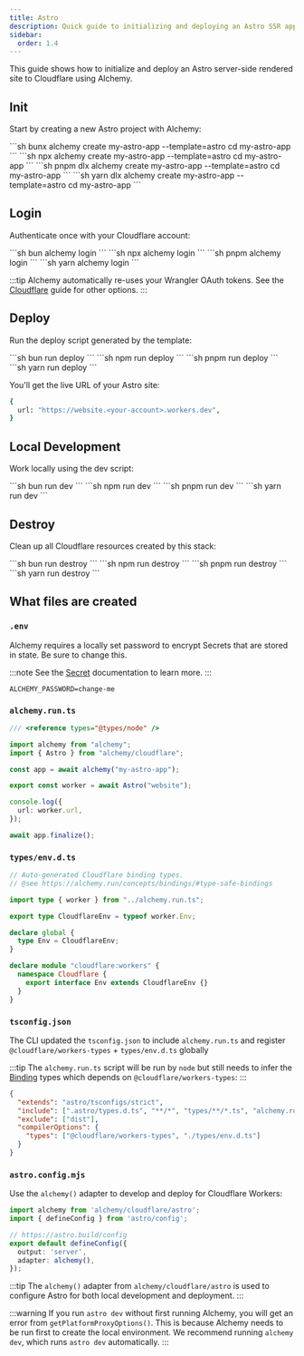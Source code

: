 ```yaml
---
title: Astro
description: Quick guide to initializing and deploying an Astro SSR application to Cloudflare Workers using Alchemy.
sidebar:
  order: 1.4
---
```



This guide shows how to initialize and deploy an Astro server-side rendered site to Cloudflare using Alchemy.

## Init

Start by creating a new Astro project with Alchemy:

<Tabs syncKey="pkgManager">
  <TabItem label="bun">
    ```sh
    bunx alchemy create my-astro-app --template=astro
    cd my-astro-app
    ```
  </TabItem>
  <TabItem label="npm">
    ```sh
    npx alchemy create my-astro-app --template=astro
    cd my-astro-app
    ```
  </TabItem>
  <TabItem label="pnpm">
    ```sh
    pnpm dlx alchemy create my-astro-app --template=astro
    cd my-astro-app
    ```
  </TabItem>
  <TabItem label="yarn">
    ```sh
    yarn dlx alchemy create my-astro-app --template=astro
    cd my-astro-app
    ```
  </TabItem>
</Tabs>

## Login

Authenticate once with your Cloudflare account:

<Tabs syncKey="pkgManager">
  <TabItem label="bun">
    ```sh
    bun alchemy login
    ```
  </TabItem>
  <TabItem label="npm">
    ```sh
    npx alchemy login
    ```
  </TabItem>
  <TabItem label="pnpm">
    ```sh
    pnpm alchemy login
    ```
  </TabItem>
  <TabItem label="yarn">
    ```sh
    yarn alchemy login
    ```
  </TabItem>
</Tabs>

:::tip
Alchemy automatically re-uses your Wrangler OAuth tokens. See the [Cloudflare](/guides/cloudflare) guide for other options.
:::

## Deploy

Run the deploy script generated by the template:

<Tabs syncKey="pkgManager">
  <TabItem label="bun">
    ```sh
    bun run deploy
    ```
  </TabItem>
  <TabItem label="npm">
    ```sh
    npm run deploy
    ```
  </TabItem>
  <TabItem label="pnpm">
    ```sh
    pnpm run deploy
    ```
  </TabItem>
  <TabItem label="yarn">
    ```sh
    yarn run deploy
    ```
  </TabItem>
</Tabs>

You'll get the live URL of your Astro site:

```sh
{
  url: "https://website.<your-account>.workers.dev",
}
```

## Local Development

Work locally using the dev script:

<Tabs syncKey="pkgManager">
  <TabItem label="bun">
    ```sh
    bun run dev
    ```
  </TabItem>
  <TabItem label="npm">
    ```sh
    npm run dev
    ```
  </TabItem>
  <TabItem label="pnpm">
    ```sh
    pnpm run dev
    ```
  </TabItem>
  <TabItem label="yarn">
    ```sh
    yarn run dev
    ```
  </TabItem>
</Tabs>

## Destroy

Clean up all Cloudflare resources created by this stack:

<Tabs syncKey="pkgManager">
  <TabItem label="bun">
    ```sh
    bun run destroy
    ```
  </TabItem>
  <TabItem label="npm">
    ```sh
    npm run destroy
    ```
  </TabItem>
  <TabItem label="pnpm">
    ```sh
    pnpm run destroy
    ```
  </TabItem>
  <TabItem label="yarn">
    ```sh
    yarn run destroy
    ```
  </TabItem>
</Tabs>

## What files are created

### `.env`

Alchemy requires a locally set password to encrypt Secrets that are stored in state. Be sure to change this.

:::note
See the [Secret](/concepts/secret) documentation to learn more.
:::

```
ALCHEMY_PASSWORD=change-me
```

### `alchemy.run.ts`

```typescript
/// <reference types="@types/node" />

import alchemy from "alchemy";
import { Astro } from "alchemy/cloudflare";

const app = await alchemy("my-astro-app");

export const worker = await Astro("website");

console.log({
  url: worker.url,
});

await app.finalize();
```

### `types/env.d.ts`

```typescript
// Auto-generated Cloudflare binding types.
// @see https://alchemy.run/concepts/bindings/#type-safe-bindings

import type { worker } from "../alchemy.run.ts";

export type CloudflareEnv = typeof worker.Env;

declare global {
  type Env = CloudflareEnv;
}

declare module "cloudflare:workers" {
  namespace Cloudflare {
    export interface Env extends CloudflareEnv {}
  }
}
```

### `tsconfig.json`

The CLI updated the `tsconfig.json` to include `alchemy.run.ts` and register `@cloudflare/workers-types` + `types/env.d.ts` globally


:::tip
The `alchemy.run.ts` script will be run by `node` but still needs to infer the [Binding](/concepts/bindings) types which depends on `@cloudflare/workers-types`:
:::

```json
{
  "extends": "astro/tsconfigs/strict",
  "include": [".astro/types.d.ts", "**/*", "types/**/*.ts", "alchemy.run.ts"],
  "exclude": ["dist"],
  "compilerOptions": {
    "types": ["@cloudflare/workers-types", "./types/env.d.ts"]
  }
}
```

### `astro.config.mjs`

Use the `alchemy()` adapter to develop and deploy for Cloudflare Workers:

```ts
import alchemy from 'alchemy/cloudflare/astro';
import { defineConfig } from 'astro/config';

// https://astro.build/config
export default defineConfig({
  output: 'server',
  adapter: alchemy(),
});
``` 

:::tip
The `alchemy()` adapter from `alchemy/cloudflare/astro` is used to configure Astro for both local development and deployment.
:::

:::warning
If you run `astro dev` without first running Alchemy, you will get an error from `getPlatformProxyOptions()`. This is because Alchemy needs to be run first to create the local environment. We recommend running `alchemy dev`, which runs `astro dev` automatically.
:::